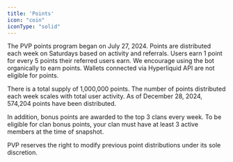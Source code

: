 ```yaml
---
title: 'Points'
icon: "coin"
iconType: "solid"
---
```


The PVP points program began on July 27, 2024. Points are distributed each week on Saturdays based on activity and referrals. Users earn 1 point for every 5 points their referred users earn. We encourage using the bot organically to earn points. Wallets connected via Hyperliquid API are not eligible for points.

There is a total supply of 1,000,000 points. The number of points distributed each week scales with total user activity. As of December 28, 2024, 574,204 points have been distributed.

In addition, bonus points are awarded to the top 3 clans every week. To be eligible for clan bonus points, your clan must have at least 3 active members at the time of snapshot.

PVP reserves the right to modify previous point distributions under its sole discretion.